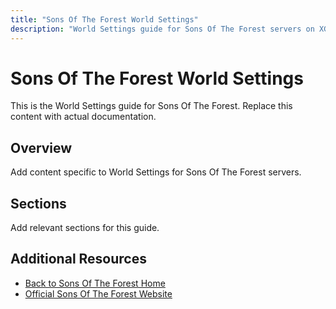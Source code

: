 ```yaml
---
title: "Sons Of The Forest World Settings"
description: "World Settings guide for Sons Of The Forest servers on XGamingServer"
---
```


# Sons Of The Forest World Settings

This is the World Settings guide for Sons Of The Forest. Replace this content with actual documentation.

## Overview

Add content specific to World Settings for Sons Of The Forest servers.

## Sections

Add relevant sections for this guide.

## Additional Resources

- [Back to Sons Of The Forest Home](./index)
- [Official Sons Of The Forest Website](https://example.com)
